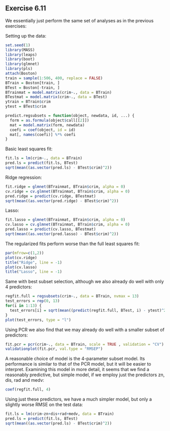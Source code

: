 Exercise 6.11
------------

We essentially just perform the same set of analyses as in the previous exercises:

Setting up the data:
```r
set.seed(1)
library(MASS)
library(leaps)
library(boot)
library(glmnet)
library(pls)
attach(Boston)
train = sample(1:506, 400, replace = FALSE)
BTrain = Boston[train, ]
BTest = Boston[-train, ]
BTrainmat = model.matrix(crim~., data = BTrain)
BTestmat = model.matrix(crim~., data = BTest)
ytrain = BTrain$crim
ytest = BTest$crim

predict.regsubsets = function(object, newdata, id, ...) {
  form = as.formula(object$call[[2]])
  mat = model.matrix(form, newdata)
  coefi = coef(object, id = id)
  mat[, names(coefi)] %*% coefi
}
```

Basic least squares fit:
```r
fit.ls = lm(crim~., data = BTrain)
pred.ls = predict(fit.ls, BTest)
sqrt(mean((as.vector(pred.ls) - BTest$crim)^2))
```

Ridge regression:
```r
fit.ridge = glmnet(BTrainmat, BTrain$crim, alpha = 0)
cv.ridge = cv.glmnet(BTrainmat, BTrain$crim, alpha = 0)
pred.ridge = predict(cv.ridge, BTestmat)
sqrt(mean((as.vector(pred.ridge) - BTest$crim)^2))
```

Lasso:
```r
fit.lasso = glmnet(BTrainmat, BTrain$crim, alpha = 0)
cv.lasso = cv.glmnet(BTrainmat, BTrain$crim, alpha = 0)
pred.lasso = predict(cv.lasso, BTestmat)
sqrt(mean((as.vector(pred.lasso) - BTest$crim)^2))
```

The regularized fits perform worse than the full least squares fit:
```r
par(mfrow=c(1,2))
plot(cv.ridge)
title("Ridge", line = -1)
plot(cv.lasso)
title("Lasso", line = -1)
```

Same with best subset selection, although we also already do well with only 4 predictors:
```r
regfit.full = regsubsets(crim~., data = BTrain, nvmax = 13)
test_errors = rep(0, 13)
for(i in 1:13) {
  test_errors[i] = sqrt(mean((predict(regfit.full, BTest, i) - ytest)^2))
}
plot(test_errors, type = "l")
```

Using PCR we also find that we may already do well with a smaller subset of predictors:
```r
fit.pcr = pcr(crim~., data = BTrain, scale = TRUE , validation = "CV")
validationplot(fit.pcr, val.type = "RMSEP")
```

A reasonable choice of model is the 4-parameter subset model. Its performance is similar to that of the PCR model, but it will be easier to interpret. Examining this model in more detail, it seems that we find a reasonably predictive, but simple model, if we employ just the predictors zn, dis, rad and medv:
```r
coef(regfit.full, 4)
```

Using just these predictors, we have a much simpler model, but only a slightly worse RMSE on the test data:
```r
fit.ls = lm(crim~zn+dis+rad+medv, data = BTrain)
pred.ls = predict(fit.ls, BTest)
sqrt(mean((as.vector(pred.ls) - BTest$crim)^2))
```

